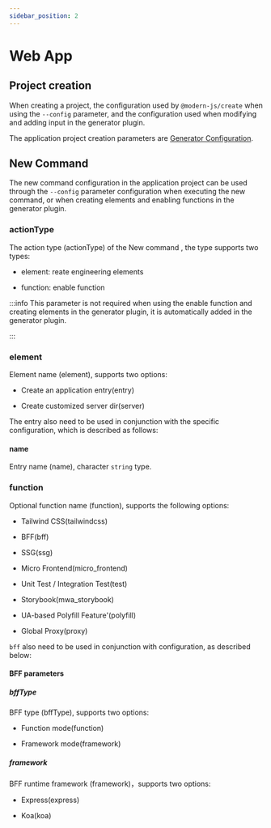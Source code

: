 ```yaml
---
sidebar_position: 2
---
```


# Web App

## Project creation

When creating a project, the configuration used by `@modern-js/create` when using the `--config` parameter, and the configuration used when modifying and adding input in the generator plugin.

The application project creation parameters are [Generator Configuration](/guides/topic-detail/generator/config/common).

## New Command

The new command configuration in the application project can be used through the `--config` parameter configuration when executing the new command, or when creating elements and enabling functions in the generator plugin.

### actionType

The action type (actionType) of the New command , the type supports two types:

- element: reate engineering elements

- function: enable function

:::info
This parameter is not required when using the enable function and creating elements in the generator plugin, it is automatically added in the generator plugin.

:::

### element

Element name (element), supports two options:

- Create an application entry(entry)

- Create customized server dir(server)

The entry also need to be used in conjunction with the specific configuration, which is described as follows:

#### name

Entry name (name), character `string` type.

### function

Optional function name (function), supports the following options:

- Tailwind CSS(tailwindcss)

- BFF(bff)

- SSG(ssg)

- Micro Frontend(micro_frontend)

- Unit Test / Integration Test(test)

- Storybook(mwa_storybook)

- UA-based Polyfill Feature'(polyfill)

- Global Proxy(proxy)

`bff` also need to be used in conjunction with configuration, as described below:

#### BFF parameters

##### bffType

BFF type (bffType), supports two options:

- Function mode(function)

- Framework mode(framework)

##### framework

BFF runtime framework (framework)，supports two options:

- Express(express)

- Koa(koa)
